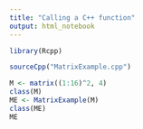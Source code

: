 ```yaml
---
title: "Calling a C++ function"
output: html_notebook
---
```



```r
library(Rcpp)

sourceCpp("MatrixExample.cpp")

M <- matrix((1:16)^2, 4)
class(M)
ME <- MatrixExample(M)
class(ME)
ME
```


